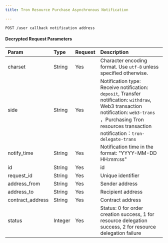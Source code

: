 ```yaml
---
title: Tron Resource Purchase Asynchronous Notification

---
```


`POST /user callback notification address`

#### Decrypted Request Parameters

| Param            | Type   | Request | Description                                                         |
| :--------------- | :----- | :------- | :----------------------------------------------------------- |
| charset            | String | Yes       | Character encoding format. Use `utf-8` unless specified otherwise. |
| side               | String | Yes       | Notification type: Receive notification: `deposit`, Transfer notification: `withdraw`, Web3 transaction notification: `web3-trans` ，Purchasing Tron resources transaction notification：`tron-delegate-trans`  |
| notify_time        | String | Yes       | Notification time in the format: "YYYY-MM-DD HH:mm:ss"                            |
| id                 | String | Yes       | id                                                       |
| request_id         | String | Yes       | Unique identifier                                                |
| address_from       | String | Yes       | Sender address                                                       |
| address_to         | String | Yes       | Recipient address                                                     |
| contract_address   | String | Yes       | Contract address                                                     |
| status             | Integer | Yes       | Status: 0 for order creation success, 1 for resource delegation success, 2 for resource delegation failure                                                    |
